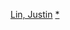 {{navbox
|name = 林诣彬
|title = [[林诣彬]]执导的电影
|state = {{{state|autocollapse}}}
|listclass = hlist
|group1 = 
|list1 = 
* 《[[人海奇花]]》（1997）
* 《{{le|明日好运到|Better Luck Tomorrow}}》（2002）
* 《[[征服怒海]]》（2006)
* 《[[速度与激情：东京漂移]]》（2006）
* 《{{le|寻找新的李小龙|Finishing the Game}}》（2007）
* 《[[赛车风云]]》（2009）
* 《[[速度与激情5]]》（2011）
* 《[[速度与激情6]]》（2013）
* 《[[星际迷航3：超越星辰]]》（2016）
* 《[[玩命關頭9]]》（2021）
}}<noinclude>
{{collapsible option}}
[[Category:美国电影导演模板|Lin, Justin]]
[[Category:林诣彬电影|*]]

</noinclude>